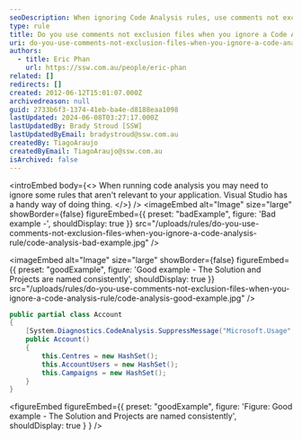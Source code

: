 ```yaml
---
seoDescription: When ignoring Code Analysis rules, use comments not exclusion files to suppress unnecessary warnings and improve code maintainability.
type: rule
title: Do you use comments not exclusion files when you ignore a Code Analysis rule?
uri: do-you-use-comments-not-exclusion-files-when-you-ignore-a-code-analysis-rule
authors:
  - title: Eric Phan
    url: https://ssw.com.au/people/eric-phan
related: []
redirects: []
created: 2012-06-12T15:01:07.000Z
archivedreason: null
guid: 2733b6f3-1374-41eb-ba4e-d8188eaa1098
lastUpdated: 2024-06-08T03:27:17.000Z
lastUpdatedBy: Brady Stroud [SSW]
lastUpdatedByEmail: bradystroud@ssw.com.au
createdBy: TiagoAraujo
createdByEmail: TiagoAraujo@ssw.com.au
isArchived: false
---
```


<introEmbed
  body={<>
When running code analysis you may need to ignore some rules that aren't relevant to your application. Visual Studio has a handy way of doing thing.
  </>}
/>
<imageEmbed
  alt="Image"
  size="large"
  showBorder={false}
  figureEmbed={{
    preset: "badExample",
    figure: 'Bad example -',
    shouldDisplay: true
  }}
  src="/uploads/rules/do-you-use-comments-not-exclusion-files-when-you-ignore-a-code-analysis-rule/code-analysis-bad-example.jpg"
/>

<imageEmbed
  alt="Image"
  size="large"
  showBorder={false}
  figureEmbed={{
    preset: "goodExample",
    figure: 'Good example - The Solution and Projects are named consistently',
    shouldDisplay: true
  }}
  src="/uploads/rules/do-you-use-comments-not-exclusion-files-when-you-ignore-a-code-analysis-rule/code-analysis-good-example.jpg"
/>

```cs
public partial class Account
{
    [System.Diagnostics.CodeAnalysis.SuppressMessage("Microsoft.Usage", "CA2214:DoNotCallOverridableMethodsInConstructors", Justification="Gold Plating")]
    public Account()
    {
        this.Centres = new HashSet();
        this.AccountUsers = new HashSet();
        this.Campaigns = new HashSet();
    }
}
```

<figureEmbed figureEmbed={{
  preset: "goodExample",
  figure: 'Figure: Good example - The Solution and Projects are named consistently',
  shouldDisplay: true
} } />
